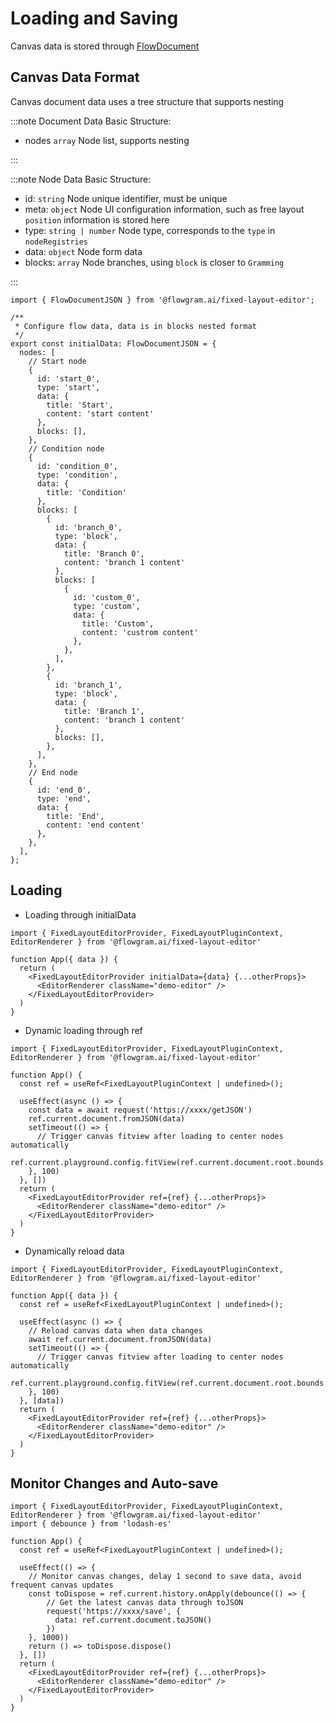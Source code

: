 # Loading and Saving

Canvas data is stored through [FlowDocument](/api/core/flow-document.html)

## Canvas Data Format

Canvas document data uses a tree structure that supports nesting

:::note Document Data Basic Structure:

- nodes `array` Node list, supports nesting

:::

:::note Node Data Basic Structure:

- id: `string` Node unique identifier, must be unique
- meta: `object` Node UI configuration information, such as free layout `position` information is stored here
- type: `string | number` Node type, corresponds to the `type` in `nodeRegistries`
- data: `object` Node form data
- blocks: `array` Node branches, using `block` is closer to `Gramming`

:::

```tsx pure title="initial-data.tsx"
import { FlowDocumentJSON } from '@flowgram.ai/fixed-layout-editor';

/**
 * Configure flow data, data is in blocks nested format
 */
export const initialData: FlowDocumentJSON = {
  nodes: [
    // Start node
    {
      id: 'start_0',
      type: 'start',
      data: {
        title: 'Start',
        content: 'start content'
      },
      blocks: [],
    },
    // Condition node
    {
      id: 'condition_0',
      type: 'condition',
      data: {
        title: 'Condition'
      },
      blocks: [
        {
          id: 'branch_0',
          type: 'block',
          data: {
            title: 'Branch 0',
            content: 'branch 1 content'
          },
          blocks: [
            {
              id: 'custom_0',
              type: 'custom',
              data: {
                title: 'Custom',
                content: 'custrom content'
              },
            },
          ],
        },
        {
          id: 'branch_1',
          type: 'block',
          data: {
            title: 'Branch 1',
            content: 'branch 1 content'
          },
          blocks: [],
        },
      ],
    },
    // End node
    {
      id: 'end_0',
      type: 'end',
      data: {
        title: 'End',
        content: 'end content'
      },
    },
  ],
};
```

## Loading

- Loading through initialData

```tsx pure
import { FixedLayoutEditorProvider, FixedLayoutPluginContext, EditorRenderer } from '@flowgram.ai/fixed-layout-editor'

function App({ data }) {
  return (
    <FixedLayoutEditorProvider initialData={data} {...otherProps}>
      <EditorRenderer className="demo-editor" />
    </FixedLayoutEditorProvider>
  )
}
```

- Dynamic loading through ref

```tsx pure
import { FixedLayoutEditorProvider, FixedLayoutPluginContext, EditorRenderer } from '@flowgram.ai/fixed-layout-editor'

function App() {
  const ref = useRef<FixedLayoutPluginContext | undefined>();

  useEffect(async () => {
    const data = await request('https://xxxx/getJSON')
    ref.current.document.fromJSON(data)
    setTimeout(() => {
      // Trigger canvas fitview after loading to center nodes automatically
      ref.current.playground.config.fitView(ref.current.document.root.bounds.pad(30));
    }, 100)
  }, [])
  return (
    <FixedLayoutEditorProvider ref={ref} {...otherProps}>
      <EditorRenderer className="demo-editor" />
    </FixedLayoutEditorProvider>
  )
}
```

- Dynamically reload data

```tsx pure
import { FixedLayoutEditorProvider, FixedLayoutPluginContext, EditorRenderer } from '@flowgram.ai/fixed-layout-editor'

function App({ data }) {
  const ref = useRef<FixedLayoutPluginContext | undefined>();

  useEffect(async () => {
    // Reload canvas data when data changes
    await ref.current.document.fromJSON(data)
    setTimeout(() => {
      // Trigger canvas fitview after loading to center nodes automatically
      ref.current.playground.config.fitView(ref.current.document.root.bounds.pad(30));
    }, 100)
  }, [data])
  return (
    <FixedLayoutEditorProvider ref={ref} {...otherProps}>
      <EditorRenderer className="demo-editor" />
    </FixedLayoutEditorProvider>
  )
}
```

## Monitor Changes and Auto-save

```tsx pure
import { FixedLayoutEditorProvider, FixedLayoutPluginContext, EditorRenderer } from '@flowgram.ai/fixed-layout-editor'
import { debounce } from 'lodash-es'

function App() {
  const ref = useRef<FixedLayoutPluginContext | undefined>();

  useEffect(() => {
    // Monitor canvas changes, delay 1 second to save data, avoid frequent canvas updates
    const toDispose = ref.current.history.onApply(debounce(() => {
        // Get the latest canvas data through toJSON
        request('https://xxxx/save', {
          data: ref.current.document.toJSON()
        })
    }, 1000))
    return () => toDispose.dispose()
  }, [])
  return (
    <FixedLayoutEditorProvider ref={ref} {...otherProps}>
      <EditorRenderer className="demo-editor" />
    </FixedLayoutEditorProvider>
  )
}
